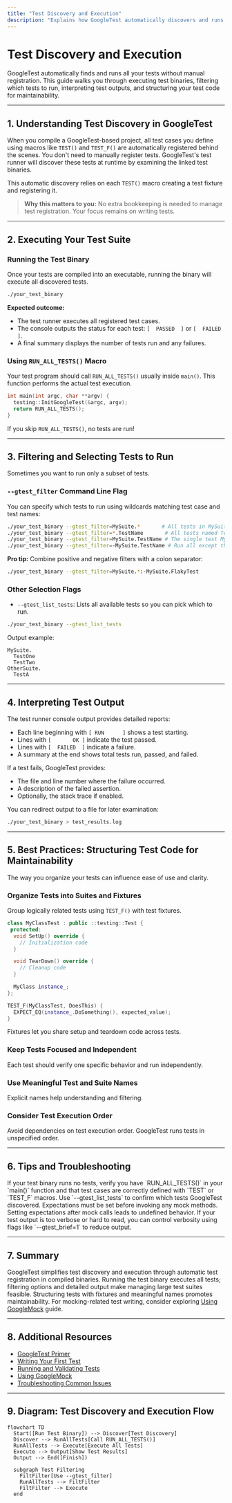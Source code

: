 ```yaml
---
title: "Test Discovery and Execution"
description: "Explains how GoogleTest automatically discovers and runs your tests, including how to execute test binaries, use test filters, and interpret test output. Provides tips on structuring test code for maintainability."
---
```


# Test Discovery and Execution

GoogleTest automatically finds and runs all your tests without manual registration. This guide walks you through executing test binaries, filtering which tests to run, interpreting test outputs, and structuring your test code for maintainability.

---

## 1. Understanding Test Discovery in GoogleTest

When you compile a GoogleTest-based project, all test cases you define using macros like `TEST()` and `TEST_F()` are automatically registered behind the scenes. You don't need to manually register tests. GoogleTest's test runner will discover these tests at runtime by examining the linked test binaries.

This automatic discovery relies on each `TEST()` macro creating a test fixture and registering it.

> **Why this matters to you:** No extra bookkeeping is needed to manage test registration. Your focus remains on writing tests.

---

## 2. Executing Your Test Suite

### Running the Test Binary

Once your tests are compiled into an executable, running the binary will execute all discovered tests.

```bash
./your_test_binary
```

**Expected outcome:**
- The test runner executes all registered test cases.
- The console outputs the status for each test: `[  PASSED  ]` or `[  FAILED  ]`.
- A final summary displays the number of tests run and any failures.

### Using `RUN_ALL_TESTS()` Macro

Your test program should call `RUN_ALL_TESTS()` usually inside `main()`. This function performs the actual test execution.

```cpp
int main(int argc, char **argv) {
  testing::InitGoogleTest(&argc, argv);
  return RUN_ALL_TESTS();
}
```

If you skip `RUN_ALL_TESTS()`, no tests are run!

---

## 3. Filtering and Selecting Tests to Run

Sometimes you want to run only a subset of tests.

### `--gtest_filter` Command Line Flag

You can specify which tests to run using wildcards matching test case and test names:

```bash
./your_test_binary --gtest_filter=MySuite.*       # All tests in MySuite
./your_test_binary --gtest_filter=*.TestName       # All tests named TestName
./your_test_binary --gtest_filter=MySuite.TestName # The single test MySuite.TestName
./your_test_binary --gtest_filter=-MySuite.TestName # Run all except this test
```

**Pro tip:** Combine positive and negative filters with a colon separator:

```bash
./your_test_binary --gtest_filter=MySuite.*:-MySuite.FlakyTest
```

### Other Selection Flags

- `--gtest_list_tests`: Lists all available tests so you can pick which to run.

```bash
./your_test_binary --gtest_list_tests
```

Output example:

```
MySuite.
  TestOne
  TestTwo
OtherSuite.
  TestA
```

---

## 4. Interpreting Test Output

The test runner console output provides detailed reports:

- Each line beginning with `[ RUN      ]` shows a test starting.
- Lines with `[       OK ]` indicate the test passed.
- Lines with `[  FAILED  ]` indicate a failure.
- A summary at the end shows total tests run, passed, and failed.

If a test fails, GoogleTest provides:
- The file and line number where the failure occurred.
- A description of the failed assertion.
- Optionally, the stack trace if enabled.

You can redirect output to a file for later examination:

```bash
./your_test_binary > test_results.log
```

---

## 5. Best Practices: Structuring Test Code for Maintainability

The way you organize your tests can influence ease of use and clarity.

### Organize Tests into Suites and Fixtures

Group logically related tests using `TEST_F()` with test fixtures.

```cpp
class MyClassTest : public ::testing::Test {
 protected:
  void SetUp() override {
    // Initialization code
  }

  void TearDown() override {
    // Cleanup code
  }

  MyClass instance_;
};

TEST_F(MyClassTest, DoesThis) {
  EXPECT_EQ(instance_.DoSomething(), expected_value);
}
```

Fixtures let you share setup and teardown code across tests.

### Keep Tests Focused and Independent

Each test should verify one specific behavior and run independently.

### Use Meaningful Test and Suite Names

Explicit names help understanding and filtering.

### Consider Test Execution Order

Avoid dependencies on test execution order. GoogleTest runs tests in unspecified order.

---

## 6. Tips and Troubleshooting

<Tip>
If your test binary runs no tests, verify you have `RUN_ALL_TESTS()` in your `main()` function and that test cases are correctly defined with `TEST` or `TEST_F` macros.
</Tip>

<Tip>
Use `--gtest_list_tests` to confirm which tests GoogleTest discovered.
</Tip>

<Warning>
Expectations must be set before invoking any mock methods. Setting expectations after mock calls leads to undefined behavior.
</Warning>

<Note>
If your test output is too verbose or hard to read, you can control verbosity using flags like `--gtest_brief=1` to reduce output.
</Note>

---

## 7. Summary

GoogleTest simplifies test discovery and execution through automatic test registration in compiled binaries. Running the test binary executes all tests; filtering options and detailed output make managing large test suites feasible. Structuring tests with fixtures and meaningful names promotes maintainability. For mocking-related test writing, consider exploring [Using GoogleMock](./using_googlemock) guide.

---

## 8. Additional Resources

- [GoogleTest Primer](overview/product-intro-core-concepts/core-concepts-terminology)
- [Writing Your First Test](guides/core_testing_workflows/writing_first_test)
- [Running and Validating Tests](getting-started/first-steps-with-tests/running-tests)
- [Using GoogleMock](guides/core_testing_workflows/using_googlemock)
- [Troubleshooting Common Issues](getting-started/troubleshooting-validation/common-issues)

---

## 9. Diagram: Test Discovery and Execution Flow

```mermaid
flowchart TD
  Start([Run Test Binary]) --> Discover[Test Discovery]
  Discover --> RunAllTests[Call RUN_ALL_TESTS()]
  RunAllTests --> Execute[Execute All Tests]
  Execute --> Output[Show Test Results]
  Output --> End([Finish])

  subgraph Test Filtering
    FiltFilter[Use --gtest_filter]
    RunAllTests --> FiltFilter
    FiltFilter --> Execute
  end
```
